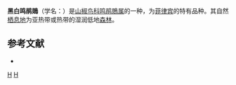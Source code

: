 {{Speciesbox 
| genus = Lalage
| species = melanoleuca
| status = LC 
| status_system = IUCN3.1
| authority = {{link-en|爱德华·布莱思|Edward Blyth|Blyth}}, 1861
}}
'''黑白鸣鹃鵙'''（学名：{{lang|la|''Lalage melanoleuca''}}）是[[山椒鸟科|山椒鸟科]][[鸣鹃鵙属|鸣鹃鵙属]]的一种，为[[菲律宾|菲律宾]]的特有品种。其自然[[栖息地|栖息地]]为亚热带或热带的湿润低地[[森林|森林]]。

== 参考文献 ==
* {{IUCN2010
|assessors=BirdLife International
|year=2009
|id=146830
|title=
Lalage melanoleuca
|version=2010.3
|downloaded=2010-10-31
}}
{{Taxonbar}}

[[Category:1861年描述的鸟类|H]]
[[Category:鸣鹃鵙属|H]]